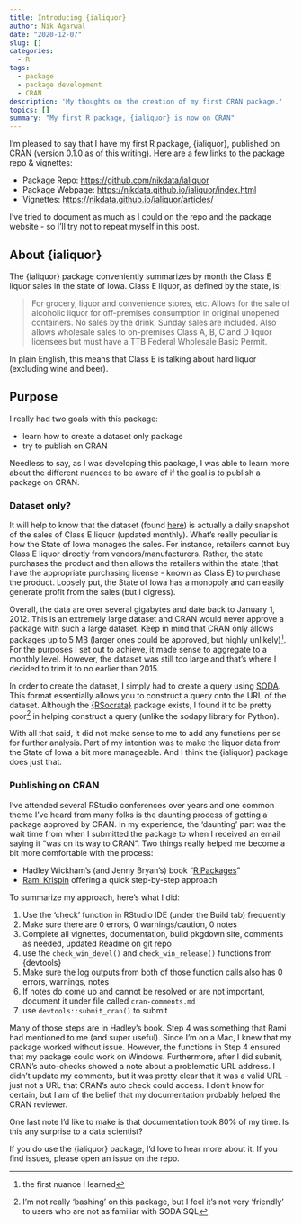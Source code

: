 ```yaml
---
title: Introducing {ialiquor}
author: Nik Agarwal
date: "2020-12-07"
slug: []
categories:
  - R
tags:
  - package
  - package development
  - CRAN
description: 'My thoughts on the creation of my first CRAN package.'
topics: []
summary: "My first R package, {ialiquor} is now on CRAN"
---
```

I'm pleased to say that I have my first R package, {ialiquor}, published on CRAN (version 0.1.0 as of this writing). Here are a few links to the package repo & vignettes:

- Package Repo: [https://github.com/nikdata/ialiquor](https://github.com/nikdata/ialiquor)
- Package Webpage: [https://nikdata.github.io/ialiquor/index.html](https://nikdata.github.io/ialiquor/index.html)
- Vignettes: [https://nikdata.github.io/ialiquor/articles/](https://nikdata.github.io/ialiquor/articles/)

I've tried to document as much as I could on the repo and the package website - so I'll try not to repeat myself in this post.

## About {ialiquor}

The {ialiquor} package conveniently summarizes by month the Class E liquor sales in the state of Iowa. Class E liquor, as defined by the state, is:

> For grocery, liquor and convenience stores, etc. Allows for the sale of alcoholic liquor for off-premises consumption in original unopened containers. No sales by the drink. Sunday sales are included. Also allows wholesale sales to on-premises Class A, B, C and D liquor licensees but must have a TTB Federal Wholesale Basic Permit.

In plain English, this means that Class E is talking about hard liquor (excluding wine and beer).

## Purpose

I really had two goals with this package:

- learn how to create a dataset only package
- try to publish on CRAN

Needless to say, as I was developing this package, I was able to learn more about the different nuances to be aware of if the goal is to publish a package on CRAN.

### Dataset only?

It will help to know that the dataset (found [here](https://data.iowa.gov/Sales-Distribution/Iowa-Liquor-Sales/m3tr-qhgy)) is actually a daily snapshot of the sales of Class E liquor (updated monthly). What's really peculiar is how the State of Iowa manages the sales. For instance, retailers cannot buy Class E liquor directly from vendors/manufacturers. Rather, the state purchases the product and then allows the retailers within the state (that have the appropriate purchasing license - known as Class E) to purchase the product. Loosely put, the State of Iowa has a monopoly and can easily generate profit from the sales (but I digress).

Overall, the data are over several gigabytes and date back to January 1, 2012. This is an extremely large dataset and CRAN would never approve a package with such a large dataset. Keep in mind that CRAN only allows packages up to 5 MB (larger ones could be approved, but highly unlikely)^[the first nuance I learned]. For the purposes I set out to achieve, it made sense to aggregate to a monthly level. However, the dataset was still too large and that's where I decided to trim it to no earlier than 2015.

In order to create the dataset, I simply had to create a query using [SODA](https://dev.socrata.com/docs/queries/). This format essentially allows you to construct a query onto the URL of the dataset. Although the [{RSocrata}](https://github.com/Chicago/RSocrata) package exists, I found it to be pretty poor^[I'm not really 'bashing' on this package, but I feel it's not very 'friendly' to users who are not as familiar with SODA SQL] in helping construct a query (unlike the sodapy library for Python).

With all that said, it did not make sense to me to add any functions per se for further analysis. Part of my intention was to make the liquor data from the State of Iowa a bit more manageable. And I think the {ialiquor} package does just that.

### Publishing on CRAN

I've attended several RStudio conferences over years and one common theme I've heard from many folks is the daunting process of getting a package approved by CRAN. In my experience, the 'daunting' part was the wait time from when I submitted the package to when I received an email saying it "was on its way to CRAN". Two things really helped me become a bit more comfortable with the process:

- Hadley Wickham's (and Jenny Bryan's) book "[R Packages](https://r-pkgs.org)"
- [Rami Krispin](https://ramikrispin.github.io) offering a quick step-by-step approach

To summarize my approach, here's what I did:

1. Use the 'check' function in RStudio IDE (under the Build tab) frequently
2. Make sure there are 0 errors, 0 warnings/caution, 0 notes
3. Complete all vignettes, documentation, build pkgdown site, comments as needed, updated Readme on git repo
4. use the `check_win_devel()` and `check_win_release()` functions from {devtools}
5. Make sure the log outputs from both of those function calls also has 0 errors, warnings, notes
6. If notes do come up and cannot be resolved or are not important, document it under file called `cran-comments.md`
7. use `devtools::submit_cran()` to submit

Many of those steps are in Hadley's book. Step 4 was something that Rami had mentioned to me (and super useful). Since I'm on a Mac, I knew that my package worked without issue. However, the functions in Step 4 ensured that my package could work on Windows. Furthermore, after I did submit, CRAN's auto-checks showed a note about a problematic URL address. I didn't update my comments, but it was pretty clear that it was a valid URL - just not a URL that CRAN's auto check could access. I don't know for certain, but I am of the belief that my documentation probably helped the CRAN reviewer.

One last note I'd like to make is that documentation took 80% of my time. Is this any surprise to a data scientist?

If you do use the {ialiquor} package, I'd love to hear more about it. If you find issues, please open an issue on the repo.
